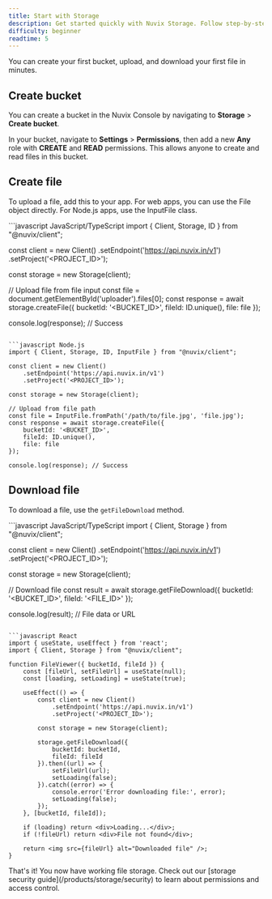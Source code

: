 ```yaml
---
title: Start with Storage
description: Get started quickly with Nuvix Storage. Follow step-by-step instructions to set up storage, upload files, and integrate cloud storage into your projects
difficulty: beginner
readtime: 5
---
```


You can create your first bucket, upload, and download your first file in minutes.

## Create bucket

You can create a bucket in the Nuvix Console by navigating to **Storage** > **Create bucket**.

In your bucket, navigate to **Settings** > **Permissions**, then add a new **Any** role with **CREATE** and **READ** permissions.
This allows anyone to create and read files in this bucket.

## Create file

To upload a file, add this to your app. For web apps, you can use the File object directly. For Node.js apps, use the InputFile class.

<CodeGroup>
```javascript JavaScript/TypeScript
import { Client, Storage, ID } from "@nuvix/client";

const client = new Client()
    .setEndpoint('https://api.nuvix.in/v1')
    .setProject('<PROJECT_ID>');

const storage = new Storage(client);

// Upload file from file input
const file = document.getElementById('uploader').files[0];
const response = await storage.createFile({
    bucketId: '<BUCKET_ID>',
    fileId: ID.unique(),
    file: file
});

console.log(response); // Success
```

```javascript Node.js
import { Client, Storage, ID, InputFile } from "@nuvix/client";

const client = new Client()
    .setEndpoint('https://api.nuvix.in/v1')
    .setProject('<PROJECT_ID>');

const storage = new Storage(client);

// Upload from file path
const file = InputFile.fromPath('/path/to/file.jpg', 'file.jpg');
const response = await storage.createFile({
    bucketId: '<BUCKET_ID>',
    fileId: ID.unique(),
    file: file
});

console.log(response); // Success
```
</CodeGroup>

## Download file

To download a file, use the `getFileDownload` method.

<CodeGroup>
```javascript JavaScript/TypeScript
import { Client, Storage } from "@nuvix/client";

const client = new Client()
    .setEndpoint('https://api.nuvix.in/v1')
    .setProject('<PROJECT_ID>');

const storage = new Storage(client);

// Download file
const result = await storage.getFileDownload({
    bucketId: '<BUCKET_ID>',
    fileId: '<FILE_ID>'
});

console.log(result); // File data or URL
```

```javascript React
import { useState, useEffect } from 'react';
import { Client, Storage } from "@nuvix/client";

function FileViewer({ bucketId, fileId }) {
    const [fileUrl, setFileUrl] = useState(null);
    const [loading, setLoading] = useState(true);

    useEffect(() => {
        const client = new Client()
            .setEndpoint('https://api.nuvix.in/v1')
            .setProject('<PROJECT_ID>');

        const storage = new Storage(client);

        storage.getFileDownload({
            bucketId: bucketId,
            fileId: fileId
        }).then((url) => {
            setFileUrl(url);
            setLoading(false);
        }).catch((error) => {
            console.error('Error downloading file:', error);
            setLoading(false);
        });
    }, [bucketId, fileId]);

    if (loading) return <div>Loading...</div>;
    if (!fileUrl) return <div>File not found</div>;

    return <img src={fileUrl} alt="Downloaded file" />;
}
```
</CodeGroup>

<Check>
That's it! You now have working file storage. Check out our [storage security guide](/products/storage/security) to learn about permissions and access control.
</Check>